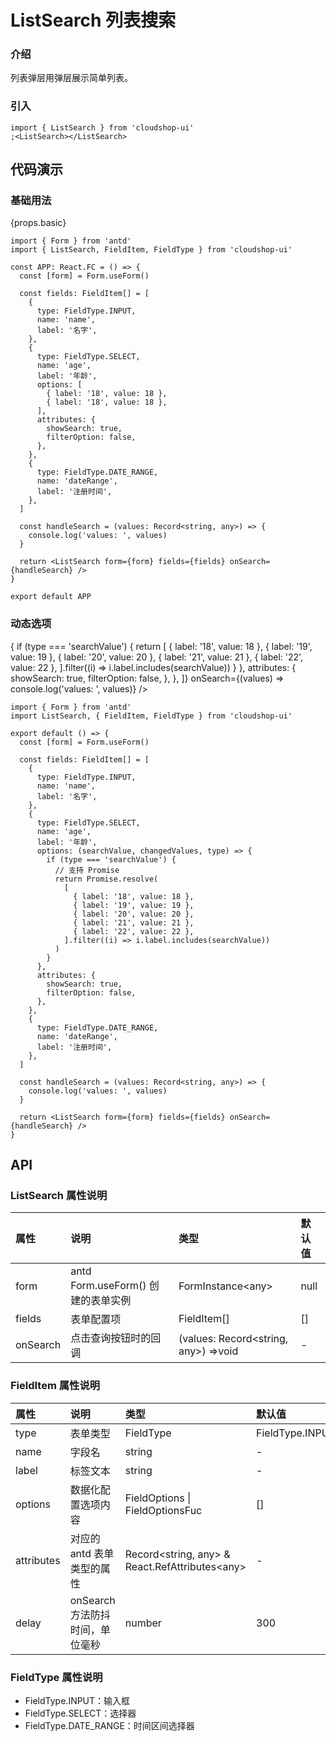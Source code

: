 # ListSearch 列表搜索

<section>

### 介绍

列表弹层用弹层展示简单列表。

</section>
<section>

### 引入

```tsx
import { ListSearch } from 'cloudshop-ui'
;<ListSearch></ListSearch>
```

</section>

## 代码演示

<section>

### 基础用法

{props.basic}

```tsx
import { Form } from 'antd'
import { ListSearch, FieldItem, FieldType } from 'cloudshop-ui'

const APP: React.FC = () => {
  const [form] = Form.useForm()

  const fields: FieldItem[] = [
    {
      type: FieldType.INPUT,
      name: 'name',
      label: '名字',
    },
    {
      type: FieldType.SELECT,
      name: 'age',
      label: '年龄',
      options: [
        { label: '18', value: 18 },
        { label: '18', value: 18 },
      ],
      attributes: {
        showSearch: true,
        filterOption: false,
      },
    },
    {
      type: FieldType.DATE_RANGE,
      name: 'dateRange',
      label: '注册时间',
    },
  ]

  const handleSearch = (values: Record<string, any>) => {
    console.log('values: ', values)
  }

  return <ListSearch form={form} fields={fields} onSearch={handleSearch} />
}

export default APP
```

</section>  

<section>
  
### 动态选项


<div className="components">
  <ListSearch
    fields={[
      {
        type: FieldType.INPUT,
        name: 'name',
        label: '名字',
      },
      {
        type: FieldType.SELECT,
        name: 'age',
        label: '年龄',
        options: (searchValue, changedValues, type) => {
          if (type === 'searchValue') {
            return [
              { label: '18', value: 18 },
              { label: '19', value: 19 },
              { label: '20', value: 20 },
              { label: '21', value: 21 },
              { label: '22', value: 22 },
            ].filter((i) => i.label.includes(searchValue))
          }
        },
        attributes: {
          showSearch: true,
          filterOption: false,
        },
      },
    ]}
    onSearch={(values) => console.log('values: ', values)}
  />
</div>

```tsx
import { Form } from 'antd'
import ListSearch, { FieldItem, FieldType } from 'cloudshop-ui'

export default () => {
  const [form] = Form.useForm()

  const fields: FieldItem[] = [
    {
      type: FieldType.INPUT,
      name: 'name',
      label: '名字',
    },
    {
      type: FieldType.SELECT,
      name: 'age',
      label: '年龄',
      options: (searchValue, changedValues, type) => {
        if (type === 'searchValue') {
          // 支持 Promise
          return Promise.resolve(
            [
              { label: '18', value: 18 },
              { label: '19', value: 19 },
              { label: '20', value: 20 },
              { label: '21', value: 21 },
              { label: '22', value: 22 },
            ].filter((i) => i.label.includes(searchValue))
          )
        }
      },
      attributes: {
        showSearch: true,
        filterOption: false,
      },
    },
    {
      type: FieldType.DATE_RANGE,
      name: 'dateRange',
      label: '注册时间',
    },
  ]

  const handleSearch = (values: Record<string, any>) => {
    console.log('values: ', values)
  }

  return <ListSearch form={form} fields={fields} onSearch={handleSearch} />
}
```

</section>


## API

<section>

### ListSearch 属性说明

| 属性     | 说明                               | 类型                                  | 默认值 |
| :------- | :--------------------------------- | :------------------------------------ | :----- |
| form     | antd Form.useForm() 创建的表单实例 | FormInstance\<any\>                   | null   |
| fields   | 表单配置项                         | FieldItem[]                           | []     |
| onSearch | 点击查询按钮时的回调               | (values: Record\<string, any>) =>void | -      |

</section>
<section>

### FieldItem 属性说明

| 属性       | 说明                            | 类型                                             | 默认值          |
| :--------- | :------------------------------ | :----------------------------------------------- | :-------------- |
| type       | 表单类型                        | FieldType                                        | FieldType.INPUT |
| name       | 字段名                          | string                                           | -               |
| label      | 标签文本                        | string                                           | -               |
| options    | 数据化配置选项内容              | FieldOptions \| FieldOptionsFuc                  | []              |
| attributes | 对应的 antd 表单类型的属性      | Record\<string, any> & React.RefAttributes\<any> | -               |
| delay      | onSearch 方法防抖时间，单位毫秒 | number                                           | 300             |

</section>
<section>

### FieldType 属性说明

- FieldType.INPUT：输入框
- FieldType.SELECT：选择器
- FieldType.DATE_RANGE：时间区间选择器

</section>